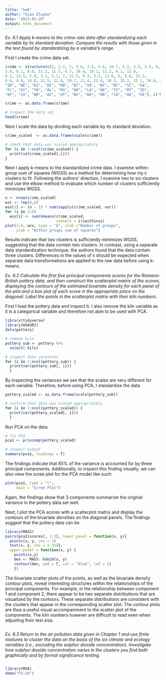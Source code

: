 ```yaml
---
title: "hw6"
author: "Gian Zlupko"
date: "2023-03-29"
output: html_document
---
```



*Ex. 6.1 Apply k-means to the crime rate data after standardizing each variable by its standard deviation. Compare the results with those given in the text found by standardizing by a variable’s range.*

First I create the crime data set.

```r
crime <- structure(c(2, 2.2, 2, 3.6, 3.5, 4.6, 10.7, 5.2, 5.5, 5.5, 6, 8.9, 11.3, 3.1, 2.5, 1.8, 9.2, 1, 4, 3.1, 4.4, 4.9, 9, 31, 7.1,
5.9, 8.1, 8.6, 11.2, 11.7, 6.7, 10.4, 10.1, 11.2, 8.1, 12.8,
8.1, 13.5, 2.9, 3.2, 5.3, 7, 11.5, 9.3, 3.2, 12.6, 5, 6.6, 11.3,
8.6, 4.8, 14.8, 21.5, 21.8, 29.7, 21.4, 23.8, 30.5, 33.2, 25.1, 38.6, 25.9, 32.4, 67.4, 20.1, 31.8, 12.5, 29.2, 11.6, 17.7, 24.6, 32.9, 56.9, 43.6, 52.4, 26.5, 18.9, 26.4, 41.3, 43.9, 52.7, 23.1, 47, 28.4, 25.8, 28.9, 40.1, 36.4, 51.6, 17.3, 20, 21.9, 42.3, 46.9, 43, 25.3, 64.9, 53.4, 51.1, 44.9, 72.7, 31, 28, 24, 22, 193, 119, 192, 514, 269, 152, 142, 90, 325, 301, 73, 102, 42, 170, 7, 16, 51, 80, 124, 304, 754, 106, 41, 88, 99, 214, 367, 83, 208, 112, 65, 80, 224, 107, 240, 20, 21, 22, 145, 130, 169, 59, 287, 135, 206, 343, 88, 106, 102, 92, 103, 331, 192, 205, 431, 265, 176, 235, 186, 434, 424, 162, 148, 179, 370, 32, 87,184, 252, 241, 476, 668, 167, 99, 354, 525, 319, 605, 222, 274, 408, 172, 278, 482, 285, 354, 118, 178, 243, 329, 538, 437, 180,354, 244, 286, 521, 401, 103, 803, 755, 949, 1071, 1294, 1198, 1221, 1071, 735, 988, 887, 1180, 1509, 783, 1004, 956, 1136, 385, 554, 748, 1188, 1042, 1296, 1728, 813, 625, 1225, 1340, 1453, 2221, 824, 1325, 1159, 1076, 1030, 1461, 1787, 2049, 783, 1003, 817, 1792, 1845, 1908, 915, 1604, 1861, 1967, 1696, 1162, 1339, 2347, 2208, 2697, 2189, 2568, 2758, 2924, 2822, 1654, 2574,2333, 2938, 3378, 2802, 2785, 2801, 2500, 2049, 1939, 2677, 3008, 3090, 2978, 4131, 2522, 1358, 2423, 2846, 2984, 4373, 1740, 2126, 2304, 1845, 2305, 3417, 3142, 3987, 3314, 2800, 3078, 4231, 3712, 4337, 4074, 3489, 4267, 4163, 3384, 3910, 3759, 164, 228, 181, 906, 705, 447, 637, 776, 354, 376, 328, 628, 800, 254, 288, 158, 439, 120, 99, 168, 258, 272, 545, 975, 219, 169, 208, 277, 430, 598, 193, 544, 267, 150, 195, 442, 649, 714, 215, 181, 169, 486, 343, 419, 223, 478, 315, 402, 762, 604, 328), .Dim = c(51L, 7L), .Dimnames = list(c("ME", "NH", "VT", "MA", "RI", "CT", "NY", "NJ", "PA", "OH", "IN", "IL", "MI", "WI", "MN", "IA", "MO", "ND",
"SD", "NE", "KS", "DE", "MD", "DC", "VA", "WV", "NC", "SC", "GA",
"FL", "KY", "TN", "AL", "MS", "AR", "LA", "OK", "TX", "MT", "ID",
"WY", "CO", "NM", "AZ", "UT", "NV", "WA", "OR", "CA", "AK", "HI"), c("Murder", "Rape", "Robbery", "Assault", "Burglary", "Theft","Vehicle")))

crime <- as.data.frame(crime)

# inspect the data set
head(crime)
```

Next I scale the data by dividing each variable by its standard deviation. 

```r
crime_scaled  <- as.data.frame(scale(crime))

# check that data was scaled appropriately 
for (i in 1:ncol(crime_scaled)) {
  print(sd(crime_scaled[,i]))
}
```


Next I apply k-means to the standardized crime data. I examine within-group sum of squares (WGSS) as a method for determining how my `k` clusters to fit. Following the authors' direction, I examine two to six clusters and use the elbow method to evaluate which number of clusters sufficiently minimizes WGSS. 


```r
n <- nrow(crime_scaled)
wss <- rep(0,6)
wss[1] <- (n - 1) * sum(sapply(crime_scaled, var))
for (i in 2:6)
  wss[i] <- sum(kmeans(crime_scaled, 
                       centers = i)$withinss)
plot(1:6, wss, type = "b", xlab ="Number of groups", 
     ylab = "Within groups sum of squares")
```

Results indicate that two clusters is sufficiently minimizes WGSS, suggesting that the data contain two clusters. In contrast, using a separate data standardization technique, the authors found that the data contain three clusters. Differences in the values of `k` should be expected when separate data transformations are applied to the raw data before using k-means. 



*Ex. 6.2 Calculate the first five principal components scores for the Romano- British pottery data, and then construct the scatterplot matrix of the scores, displaying the contours of the estimated bivariate density for each panel of the plot and a box plot of each score in the appropriate place on the diagonal. Label the points in the scatterplot matrix with their kiln numbers.*

First I load the pottery data and inspect it. I also remove the kiln variable as it is a categorical variable and therefore not able to be used with PCA. 
```r
library(tidyverse)
library(HSAUR2)
data(pottery)

# remove kiln 
pottery_sub <- pottery %>% 
  select(-kiln)

# inspect data varainces
for (i in 1:ncol(pottery_sub)) { 
  print(var(pottery_sub[, i]))
  }
```
By inspecting the variances we see that the scales are very different for each variable. Therefore, before using PCA, I standardize the data.

```r
pottery_scaled <- as.data.frame(scale(pottery_sub)) 

# confirm that data was scaled appropriately
for (i in 1:ncol(pottery_scaled)) { 
  print(var(pottery_scaled[, i]))
  }
```

Run PCA on the data. 
```r
# fit PCA 
pca1 <- princomp(pottery_scaled)

# inspect output 
summary(pca1, loadings = T) 
```

The findings indicate that 85% of the variance is accounted for by three principal components. Additionally, to inspect this finding visually, we can also view the scree plot for the PCA model like such:

```r
plot(pca1, type = "l",
     main = "Scree Plot")
```
Again, the findings show that 3 components summarize the original variance in the pottery data set well. 


Next, I plot the PCA scores with a scatterplot matrix and display the contours of the bivariate densities on the diagonal panels. The findings suggest that the pottery data can be 

```r
library(MASS)
pairs(pca1$scores[, 1:3], lower.panel = function(x, y){ 
  points(x, y, cex = 1)
  text(x, y, cex = 1.25)},
  upper.panel = function(x, y) { 
    points(x,y)
    den <- MASS::kde2d(x, y)
    contour(den, add = T, col = "blue", lwd = 2)
    })

```

The bivariate scatter plots of the points, as well as the bivariate density contour plots, reveal interesting structures within the relationships of the principal components. For example, in the relationship between component 1 and component 2, there appear to be two separate distributions that are visualized by the contours. These separate distributions are consistent with the clusters that appear in the corresponding scatter plot. The contour plots are thus a useful visual accompaniment to the scatter plot of the components. The kiln numbers however are difficult to read even when adjusting their text size.



```r


```


*Ex. 6.3 Return to the air pollution data given in Chapter 1 and use finite mixtures to cluster the data on the basis of the six climate and ecology variables (i.e., excluding the sulphur dioxide concentration). Investigate how sulphur dioxide concentration varies in the clusters you find both graphically and by formal significance testing.*


```r

```






```r
library(MVA)
demo("Ch-CA")
```



